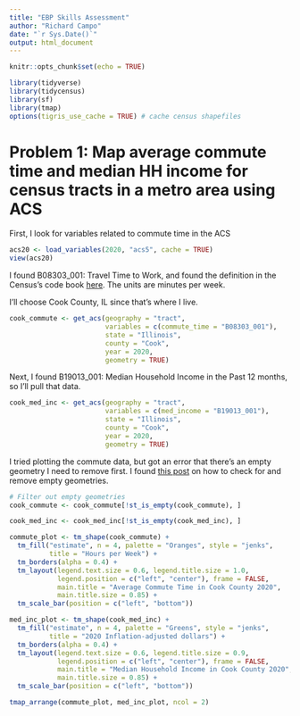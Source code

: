 ```yaml
---
title: "EBP Skills Assessment"
author: "Richard Campo"
date: "`r Sys.Date()`"
output: html_document
---
```


```r
knitr::opts_chunk$set(echo = TRUE)
```

```r
library(tidyverse)
library(tidycensus)
library(sf)
library(tmap)
options(tigris_use_cache = TRUE) # cache census shapefiles
```

# Problem 1: Map average commute time and median HH income for census tracts in a metro area using ACS

First, I look for variables related to commute time in the ACS
```r
acs20 <- load_variables(2020, "acs5", cache = TRUE)
view(acs20)
```

I found B08303_001: Travel Time to Work, and found the definition in the Census's code book [here](https://www2.census.gov/programs-surveys/acs/tech_docs/subject_definitions/2020_ACSSubjectDefinitions.pdf). The units are minutes per week.

I'll choose Cook County, IL since that's where I live.
```r
cook_commute <- get_acs(geography = "tract", 
                        variables = c(commute_time = "B08303_001"),
                        state = "Illinois",
                        county = "Cook", 
                        year = 2020,
                        geometry = TRUE)
```

Next, I found B19013_001: Median Household Income in the Past 12 months, so I'll pull that data.
```r
cook_med_inc <- get_acs(geography = "tract", 
                        variables = c(med_income = "B19013_001"),
                        state = "Illinois",
                        county = "Cook", 
                        year = 2020,
                        geometry = TRUE)
```

I tried plotting the commute data, but got an error that there's an empty geometry I need to remove first. I found [this post](https://gis.stackexchange.com/a/447255) on how to check for and remove empty geometries.
```r
# Filter out empty geometries
cook_commute <- cook_commute[!st_is_empty(cook_commute), ]

cook_med_inc <- cook_med_inc[!st_is_empty(cook_med_inc), ]
```

```r
commute_plot <- tm_shape(cook_commute) + 
  tm_fill("estimate", n = 4, palette = "Oranges", style = "jenks", 
          title = "Hours per Week") + 
  tm_borders(alpha = 0.4) + 
  tm_layout(legend.text.size = 0.6, legend.title.size = 1.0,
            legend.position = c("left", "center"), frame = FALSE,
            main.title = "Average Commute Time in Cook County 2020",
            main.title.size = 0.85) +
  tm_scale_bar(position = c("left", "bottom"))

med_inc_plot <- tm_shape(cook_med_inc) + 
  tm_fill("estimate", n = 4, palette = "Greens", style = "jenks", 
          title = "2020 Inflation-adjusted dollars") + 
  tm_borders(alpha = 0.4) + 
  tm_layout(legend.text.size = 0.6, legend.title.size = 0.9,
            legend.position = c("left", "center"), frame = FALSE,
            main.title = "Median Household Income in Cook County 2020",
            main.title.size = 0.85) +
  tm_scale_bar(position = c("left", "bottom"))

tmap_arrange(commute_plot, med_inc_plot, ncol = 2)
```

```r

```


```r


```

